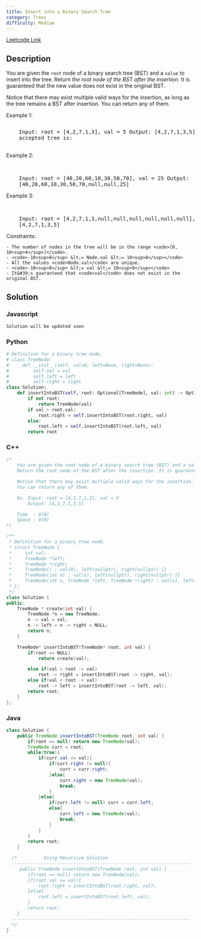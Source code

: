 ```yaml
---
title: Insert into a Binary Search Tree
category: Trees
difficulty: Medium
---
```


<Callout>

[Leetcode Link](https://leetcode.com/problems/insert-into-a-binary-search-tree)

</Callout>

## Description

You are given the <code>root</code> node of a binary search tree (BST) and a <code>value</code> to insert into the tree. Return _the root node of the BST after the insertion_. It is guaranteed that the new value does not exist in the original BST.

Notice that there may exist multiple valid ways for the insertion, as long as the tree remains a BST after insertion. You can return any of them.

Example 1:

<Image
	alt=""
	src="https://assets.leetcode.com/uploads/2020/10/05/insertbst.jpg"
	width={752}
	height={221}
/>
<br />
<pre className="overflow-x-auto">
	Input: root = [4,2,7,1,3], val = 5 Output: [4,2,7,1,3,5] Explanation: Another
	accepted tree is:
	<Image
		alt=""
		src="https://assets.leetcode.com/uploads/2020/10/05/bst.jpg"
		width={352}
		height={301}
	/>
</pre>

Example 2:

<br />
<pre className="overflow-x-auto">
	Input: root = [40,20,60,10,30,50,70], val = 25 Output:
	[40,20,60,10,30,50,70,null,null,25]
</pre>

Example 3:

<br />
<pre className="overflow-x-auto">
	Input: root = [4,2,7,1,3,null,null,null,null,null,null], val = 5 Output:
	[4,2,7,1,3,5]
</pre>

Constraints:

    - The number of nodes in the tree will be in the range <code>[0, 10<sup>4</sup>]</code>.
    - <code>-10<sup>8</sup> &lt;= Node.val &lt;= 10<sup>8</sup></code>
    - All the values <code>Node.val</code> are unique.
    - <code>-10<sup>8</sup> &lt;= val &lt;= 10<sup>8</sup></code>
    - It&#39;s guaranteed that <code>val</code> does not exist in the original BST.

## Solution

### Javascript

```javascript
Solution will be updated soon
```

### Python

```python
# Definition for a binary tree node.
# class TreeNode:
#     def __init__(self, val=0, left=None, right=None):
#         self.val = val
#         self.left = left
#         self.right = right
class Solution:
    def insertIntoBST(self, root: Optional[TreeNode], val: int) -> Optional[TreeNode]:
        if not root:
            return TreeNode(val)
        if val > root.val:
            root.right = self.insertIntoBST(root.right, val)
        else:
            root.left = self.insertIntoBST(root.left, val)
        return root

```

### C++

```cpp
/*
    You are given the root node of a binary search tree (BST) and a value to insert into the tree.
    Return the root node of the BST after the insertion. It is guaranteed that the new value does not exist in the original BST.

    Notice that there may exist multiple valid ways for the insertion, as long as the tree remains a BST after insertion.
    You can return any of them.

    Ex. Input: root = [4,2,7,1,3], val = 5
        Output: [4,2,7,1,3,5]

    Time  : O(N)
    Space : O(N)
*/

/**
 * Definition for a binary tree node.
 * struct TreeNode {
 *     int val;
 *     TreeNode *left;
 *     TreeNode *right;
 *     TreeNode() : val(0), left(nullptr), right(nullptr) {}
 *     TreeNode(int x) : val(x), left(nullptr), right(nullptr) {}
 *     TreeNode(int x, TreeNode *left, TreeNode *right) : val(x), left(left), right(right) {}
 * };
 */
class Solution {
public:
    TreeNode * create(int val) {
        TreeNode *n = new TreeNode;
        n -> val = val;
        n -> left = n -> right = NULL;
        return n;
    }

    TreeNode* insertIntoBST(TreeNode* root, int val) {
        if(root == NULL)
		    return create(val);

        else if(val > root -> val)
		    root -> right = insertIntoBST(root -> right, val);
        else if(val < root -> val)
		    root -> left = insertIntoBST(root -> left, val);
	    return root;
    }
};

```

### Java

```java
class Solution {
    public TreeNode insertIntoBST(TreeNode root, int val) {
        if(root == null) return new TreeNode(val);
        TreeNode curr = root;
        while(true){
            if(curr.val <= val){
                if(curr.right != null){
                    curr = curr.right;
                }else{
                    curr.right = new TreeNode(val);
                    break;
                }
            }else{
                if(curr.left != null) curr = curr.left;
                else{
                    curr.left = new TreeNode(val);
                    break;
                }
            }
        }
        return root;
    }

  /*          Using Recursive Solution
  -------------------------------------------------------------------
     public TreeNode insertIntoBST(TreeNode root, int val) {
        if(root == null) return new TreeNode(val);
        if(root.val <= val){
            root.right = insertIntoBST(root.right, val);
        }else{
            root.left = insertIntoBST(root.left, val);
        }
        return root;
    }
  -------------------------------------------------------------------
  */
}

```
